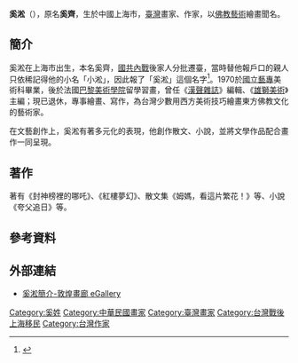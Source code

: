 {{Infobox_writer
| name = 奚淞
|image= 
|box_width= 250px
|occupation= 
| period = 
| birth_name=
| other_names =
|birth_date={{birth_year_and_age|1947}}
|birth_place=  {{ROC|上海市}}
|death_date= 
|death_place= 
| nationality = {{ROC}}
| residence = {{TWN}}
| height =
| weight =
| party =
| religion = 
| spouse = 
| relatives = 
| education= {{flagicon|Republic of China}}[[國立臺灣藝術大學|國立臺灣藝術大學]]<br>{{flagicon|France}}[[巴黎美術學院|巴黎美術學院]]
| past = 
| work =
| awards=
}}

'''奚淞'''（{{bd|1947年}}），原名'''奚齊'''，生於中國上海市，[[臺灣|臺灣]]畫家、作家，以[[佛教藝術|佛教藝術]]繪畫聞名。

==簡介==
奚淞在上海市出生，本名奚齊，[[國共內戰|國共內戰]]後家人分批遷臺，當時替他報戶口的親人只依稀記得他的小名「小淞」，因此報了「奚淞」這個名字<ref>{{Cite web |url=http://nccur.lib.nccu.edu.tw/bitstream/140.119/39082/6/12012106.pdf |title=奚淞生平經歷及文藝創作 |access-date=2021-09-04 |archive-date=2016-03-04 |archive-url=https://web.archive.org/web/20160304203851/http://nccur.lib.nccu.edu.tw/bitstream/140.119/39082/6/12012106.pdf |dead-url=no }}</ref>。1970於[[國立藝專|國立藝專]]美術科畢業，後於法國[[巴黎美術學院|巴黎美術學院]]留學習畫，曾任《[[漢聲雜誌|漢聲雜誌]]》編輯、《[[雄獅美術|雄獅美術]]》主編；現已退休，專事繪畫、寫作，為台灣少數用西方美術技巧繪畫東方佛教文化的藝術家。

在文藝創作上，奚淞有著多元化的表現，他創作散文、小說，並將文學作品配合畫作一同呈現。

==著作==
著有《封神榜裡的哪吒》、《紅樓夢幻》、散文集《姆媽，看這片繁花！》等、小說《夸父追日》等。

==參考資料==
{{Reflist}}

==外部連結==
*[http://www.artcaves.com/Site/Artist/Default.aspx?SiteID=A206_AA_080307 奚淞簡介-敦煌畫廊 eGallery] {{Wayback|url=http://www.artcaves.com/Site/Artist/Default.aspx?SiteID=A206_AA_080307 |date=20160307234604 }}

[[Category:奚姓|Category:奚姓]]
[[Category:中華民國畫家|Category:中華民國畫家]]
[[Category:臺灣畫家|Category:臺灣畫家]]
[[Category:台灣戰後上海移民|Category:台灣戰後上海移民]]
[[Category:台灣作家|Category:台灣作家]]